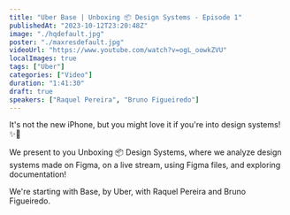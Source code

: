 ```yaml
---
title: "Uber Base | Unboxing 📦 Design Systems - Episode 1"
publishedAt: "2023-10-12T23:20:48Z"
image: "./hqdefault.jpg"
poster: "./maxresdefault.jpg"
videoUrl: "https://www.youtube.com/watch?v=ogL_oowkZVU"
localImages: true
tags: ["Uber"]
categories: ["Video"]
duration: "1:41:30"
draft: true
speakers: ["Raquel Pereira", "Bruno Figueiredo"]
---
```


It's not the new iPhone, but you might love it if you're into design systems! ✨💙

We present to you Unboxing 📦 Design Systems, where we analyze design systems made on Figma, on a live stream, using Figma files, and exploring documentation!

We're starting with Base, by Uber, with Raquel Pereira and Bruno Figueiredo.
